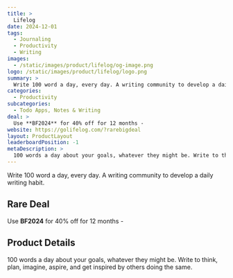 ```yaml
---
title: >
  Lifelog
date: 2024-12-01
tags:
  - Journaling
  - Productivity
  - Writing
images:
  - /static/images/product/lifelog/og-image.png
logo: /static/images/product/lifelog/logo.png
summary: >
  Write 100 word a day, every day. A writing community to develop a daily writing habit.
categories:
  - Productivity
subcategories:
  - Todo Apps, Notes & Writing
deal: >
  Use **BF2024** for 40% off for 12 months -
website: https://golifelog.com/?rarebigdeal
layout: ProductLayout
leaderboardPosition: -1
metaDescription: >
  100 words a day about your goals, whatever they might be. Write to think, plan, imagine, aspire, and get inspired by others doing the same.
---
```

Write 100 word a day, every day. A writing community to develop a daily writing habit.

## Rare Deal

Use **BF2024** for 40% off for 12 months -

## Product Details



100 words a day about your goals, whatever they might be. Write to think, plan, imagine, aspire, and get inspired by others doing the same.
